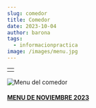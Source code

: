 ```yaml
---
slug: comedor
title: Comedor
date: 2023-10-04
author: barona
tags:
  - informacionpractica
image: /images/menu.jpg
---
```

|     |
| --- |
|     |

![Menu del comedor](/images/menu.jpg "Menu mensual del comedor")

#### [M﻿ENU DE NOVIEMBRE 2023](docs/Menu_1_11_2023.pdf)